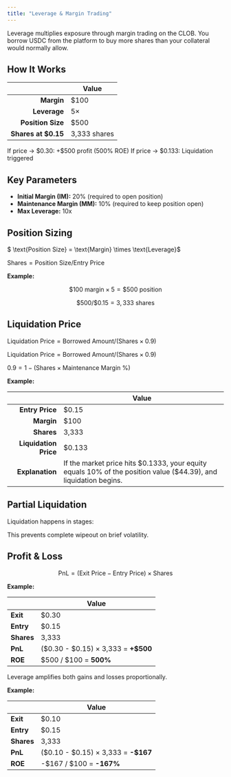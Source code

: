 ```yaml
---
title: "Leverage & Margin Trading"
---
```


Leverage multiplies exposure through margin trading on the CLOB. You borrow USDC from the platform to buy more shares than your collateral would normally allow.

## How It Works

|                      | **Value**    |
| -------------------: | ------------ |
| **Margin**           | \$100        |
| **Leverage**         | 5×           |
| **Position Size**    | \$500        |
| **Shares at \$0.15** | 3,333 shares |

If price → \$0.30: +\$500 profit (500% ROE) If price → \$0.133: Liquidation triggered

## Key Parameters

- **Initial Margin (IM):** 20% (required to open position)
- **Maintenance Margin (MM):** 10% (required to keep position open)
- **Max Leverage:** 10x

## Position Sizing

$ \text{Position Size} = \text{Margin} \times \text{Leverage}$

$\text{Shares} = \text{Position Size} / \text{Entry Price}$

**Example:**

$$
\$100 \ \text{margin} \times 5 = \$500 \ \text{position}
$$

$$
\$500 / \$0.15 = 3,333 \ \text{shares}
$$

## Liquidation Price

$\text{Liquidation Price} = \text{Borrowed Amount} / (\text{Shares} × \text{0.9})$

$\text{Liquidation Price} = \text{Borrowed Amount} / (\text{Shares} × \text{0.9})$

$\text{0.9} = \text{1} - (\text{Shares} × \text{Maintenance Margin %})$

**Example:**

|                       | **Value**                                                                                                          |
| --------------------: | ------------------------------------------------------------------------------------------------------------------ |
| **Entry Price**       | \$0.15                                                                                                             |
| **Margin**            | \$100                                                                                                              |
| **Shares**            | 3,333                                                                                                              |
| **Liquidation Price** | \$0.133                                                                                                            |
| **Explanation**       | If the market price hits \$0.1333, your equity equals 10% of the position value (\$44.39), and liquidation begins. |

## Partial Liquidation

Liquidation happens in stages:

<Steps>
  <Step title="
First trigger: liquidate 25% of position" titleSize="h3">
    
  </Step>
  <Step title="
Apply 10% penalty to insurance fund" titleSize="h3">
    
  </Step>
  <Step title="
Check if still underwater" titleSize="h3">
    
  </Step>
  <Step title="If yes: liquidate another 25%" titleSize="h3">
    
  </Step>
  <Step title="Full liquidation only if necessary" titleSize="h3">
    
  </Step>
</Steps>

This prevents complete wipeout on brief volatility.

## Profit & Loss

$$
\text{PnL} = (\text{Exit Price} - \text{Entry Price}) \times \text{Shares}
$$

**Example:**

|            | Value                                   |
| ---------- | --------------------------------------- |
| **Exit**   | \$0.30                                  |
| **Entry**  | \$0.15                                  |
| **Shares** | 3,333                                   |
| **PnL**    | (\$0.30 - \$0.15) × 3,333 = **\+\$500** |
| **ROE**    | \$500 / \$100 = **500%**                |

Leverage amplifies both gains and losses proportionally.

**Example:**

|            | Value                                  |
| ---------- | -------------------------------------- |
| **Exit**   | \$0.10                                 |
| **Entry**  | \$0.15                                 |
| **Shares** | 3,333                                  |
| **PnL**    | (\$0.10 - \$0.15) × 3,333 = **-\$167** |
| **ROE**    | -\$167 / \$100 = **-167%**             |